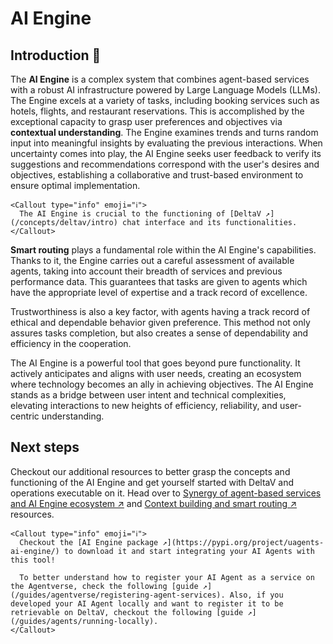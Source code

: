 
# AI Engine

## Introduction 🚀

The **AI Engine** is a complex system that combines agent-based services with a robust AI infrastructure powered by Large Language Models (LLMs). The Engine excels at a variety of tasks, including booking services such as hotels, flights, and restaurant reservations. This is accomplished by the exceptional capacity to grasp user preferences and objectives via **contextual understanding**. The Engine examines trends and turns random input into meaningful insights by evaluating the previous interactions. When uncertainty comes into play, the AI Engine seeks user feedback to verify its suggestions and recommendations correspond with the user's desires and objectives, establishing a collaborative and trust-based environment to ensure optimal implementation.

    <Callout type="info" emoji="ℹ️">
      The AI Engine is crucial to the functioning of [DeltaV ↗️](/concepts/deltav/intro) chat interface and its functionalities.
    </Callout>

**Smart routing** plays a fundamental role within the AI Engine's capabilities. Thanks to it, the Engine carries out a careful assessment of available agents, taking into account their breadth of services and previous performance data. This guarantees that tasks are given to agents which have the appropriate level of expertise and a track record of excellence.

Trustworthiness is also a key factor, with agents having a track record of ethical and dependable behavior given preference. This method not only assures tasks completion, but also creates a sense of dependability and efficiency in the cooperation.

The AI Engine is a powerful tool that goes beyond pure functionality. It actively anticipates and aligns with user needs, creating an ecosystem where technology becomes an ally in achieving objectives. The AI Engine stands as a bridge between user intent and technical complexities, elevating interactions to new heights of efficiency, reliability, and user-centric understanding.

## Next steps

Checkout our additional resources to better grasp the concepts and functioning of the AI Engine and get yourself started with DeltaV and operations executable on it. Head over to [Synergy of agent-based services and AI Engine ecosystem ↗️](/concepts/ai-engine/the-synergetic-power-of-agent-based-services-in-the-ai-engine-ecosystem) and [Context building and smart routing ↗️](/concepts/ai-engine/context-building-and-smart-routing) resources.

    <Callout type="info" emoji="ℹ️">
      Checkout the [AI Engine package ↗️](https://pypi.org/project/uagents-ai-engine/) to download it and start integrating your AI Agents with this tool!

      To better understand how to register your AI Agent as a service on the Agentverse, check the following [guide ↗️](/guides/agentverse/registering-agent-services). Also, if you developed your AI Agent locally and want to register it to be retrievable on DeltaV, checkout the following [guide ↗️](/guides/agents/running-locally).
    </Callout>
